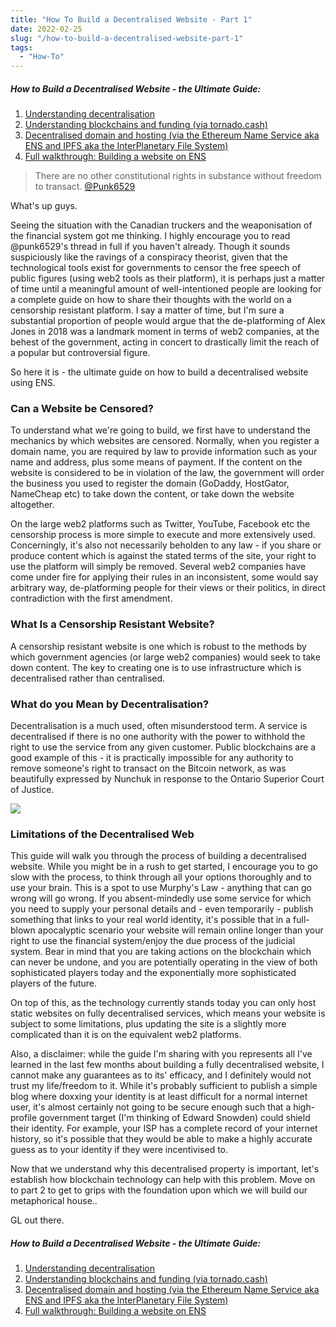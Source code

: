 ```yaml
---
title: "How To Build a Decentralised Website - Part 1"
date: 2022-02-25
slug: "/how-to-build-a-decentralised-website-part-1"
tags:
  - "How-To"
---
```


##### How to Build a Decentralised Website - the Ultimate Guide:

1. [Understanding decentralisation](https://defibuilder.eth.limo/how-to-build-a-decentralised-website-part-1)
2. [Understanding blockchains and funding (via tornado.cash)](https://defibuilder.eth.limo/how-to-build-a-decentralised-website-part-2)
3. [Decentralised domain and hosting (via the Ethereum Name Service aka ENS and IPFS aka the InterPlanetary File System)](https://defibuilder.eth.limo/how-to-build-a-decentralised-website-part-3)
4. [Full walkthrough: Building a website on ENS](https://defibuilder.eth.limo/how-to-build-a-decentralised-website-part-4)

> There are no other constitutional rights in substance without freedom to transact. [@Punk6529](https://twitter.com/punk6529/status/1494444624630403083?lang=en)

What's up guys.

Seeing the situation with the Canadian truckers and the weaponisation of the financial system got me thinking. I highly encourage you to read @punk6529's thread in full if you haven't already. Though it sounds suspiciously like the ravings of a conspiracy theorist, given that the technological tools exist for governments to censor the free speech of public figures (using web2 tools as their platform), it is perhaps just a matter of time until a meaningful amount of well-intentioned people are looking for a complete guide on how to share their thoughts with the world on a censorship resistant platform. I say a matter of time, but I'm sure a substantial proportion of people would argue that the de-platforming of Alex Jones in 2018 was a landmark moment in terms of web2 companies, at the behest of the government, acting in concert to drastically limit the reach of a popular but controversial figure.

So here it is - the ultimate guide on how to build a decentralised website using ENS.

### Can a Website be Censored?
To understand what we're going to build, we first have to understand the mechanics by which websites are censored. Normally, when you register a domain name, you are required by law to provide information such as your name and address, plus some means of payment. If the content on the website is considered to be in violation of the law, the government will order the business you used to register the domain (GoDaddy, HostGator, NameCheap etc) to take down the content, or take down the website altogether.

On the large web2 platforms such as Twitter, YouTube, Facebook etc the censorship process is more simple to execute and more extensively used. Concerningly, it's also not necessarily beholden to any law - if you share or produce content which is against the stated terms of the site, your right to use the platform will simply be removed. Several web2 companies have come under fire for applying their rules in an inconsistent, some would say arbitrary way, de-platforming people for their views or their politics, in direct contradiction with the first amendment.

### What Is a Censorship Resistant Website?
A censorship resistant website is one which is robust to the methods by which government agencies (or large web2 companies) would seek to take down content. The key to creating one is to use infrastructure which is decentralised rather than centralised.

### What do you Mean by Decentralisation?
Decentralisation is a much used, often misunderstood term. A service is decentralised if there is no one authority with the power to withhold the right to use the service from any given customer. Public blockchains are a good example of this - it is practically impossible for any authority to remove someone's right to transact on the Bitcoin network, as was beautifully expressed by Nunchuk in response to the Ontario Superior Court of Justice.

![](https://i.gyazo.com/ca5467931b9ed75b6479c0af1cbb3c64.png)

### Limitations of the Decentralised Web
This guide will walk you through the process of building a decentralised website. While you might be in a rush to get started, I encourage you to go slow with the process, to think through all your options thoroughly and to use your brain. This is a spot to use Murphy's Law - anything that can go wrong will go wrong. If you absent-mindedly use some service for which you need to supply your personal details and - even temporarily - publish something that links to your real world identity, it's possible that in a full-blown apocalyptic scenario your website will remain online longer than your right to use the financial system/enjoy the due process of the judicial system. Bear in mind that you are taking actions on the blockchain which can never be undone, and you are potentially operating in the view of both sophisticated players today and the exponentially more sophisticated players of the future.

On top of this, as the technology currently stands today you can only host static websites on fully decentralised services, which means your website is subject to some limitations, plus updating the site is a slightly more complicated than it is on the equivalent web2 platforms.

Also, a disclaimer: while the guide I'm sharing with you represents all I've learned in the last few months about building a fully decentralised website, I cannot make any guarantees as to its' efficacy, and I definitely would not trust my life/freedom to it. While it's probably sufficient to publish a simple blog where doxxing your identity is at least difficult for a normal internet user, it's almost certainly not going to be secure enough such that a high-profile government target (I'm thinking of Edward Snowden) could shield their identity. For example, your ISP has a complete record of your internet history, so it's possible that they would be able to make a highly accurate guess as to your identity if they were incentivised to.

Now that we understand why this decentralised property is important, let's establish how blockchain technology can help with this problem. Move on to part 2 to get to grips with the foundation upon which we will build our metaphorical house..

GL out there.

##### How to Build a Decentralised Website - the Ultimate Guide:

1. [Understanding decentralisation](https://defibuilder.eth.limo/how-to-build-a-decentralised-website-part-1)
2. [Understanding blockchains and funding (via tornado.cash)](https://defibuilder.eth.limo/how-to-build-a-decentralised-website-part-2)
3. [Decentralised domain and hosting (via the Ethereum Name Service aka ENS and IPFS aka the InterPlanetary File System)](https://defibuilder.eth.limo/how-to-build-a-decentralised-website-part-3)
4. [Full walkthrough: Building a website on ENS](https://defibuilder.eth.limo/how-to-build-a-decentralised-website-part-4)
